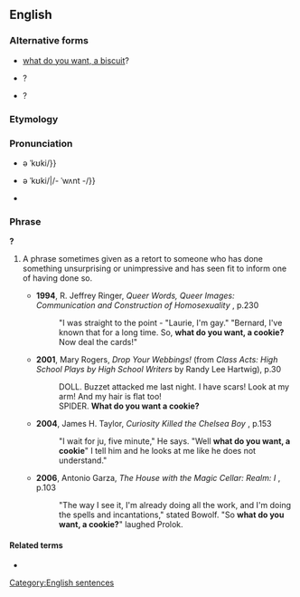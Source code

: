 ==English==

===Alternative forms===
* {{qualifier|UK}} [[what do you want, a biscuit]]?
* {{l|en|what do you want, a medal}}?
* {{l|en|you want a cookie}}?
===Etymology===
{{rfe|en}}

===Pronunciation===
* {{a|RP}} {{IPA|en|/ˈwɒt də ju ˈwɒnt {{!}} ə ˈkʊki/}}
* {{a|GA}} {{IPA|en|/ˈwʌt də jə ˈwɑnt {{!}} ə ˈkʊki/|/- ˈwʌnt -/}}
* {{audio|en|En-au-what do you want, a cookie.ogg|Audio (AU)}}

===Phrase===
{{en-phrase}}'''?'''

# {{lb|en|rhetorical question|sarcastic}} A phrase sometimes given as a retort to someone who has done something unsurprising or unimpressive and has seen fit to inform one of having done so.
#* '''1994''', R. Jeffrey Ringer, ''Queer Words, Queer Images: Communication and Construction of Homosexuality'' {{ISBN|0814774415}}, p.230
#*: "I was straight to the point - "Laurie, I'm gay." "Bernard, I've known that for a long time. So, '''what do you want, a cookie?''' Now deal the cards!"
#* '''2001''', Mary Rogers, ''Drop Your Webbings!'' (from ''Class Acts: High School Plays by High School Writers'' {{ISBN|0738847402}} by Randy Lee Hartwig), p.30
#*: DOLL. Buzzet attacked me last night. I have scars! Look at my arm! And my hair is flat too!
#*: SPIDER. '''What do you want a cookie?'''
#* '''2004''', James H. Taylor, ''Curiosity Killed the Chelsea Boy'' {{ISBN|1413440347}}, p.153
#*: "I wait for ju, five minute," He says. "Well '''what do you want, a cookie'''" I tell him and he looks at me like he does not understand."
#* '''2006''', Antonio Garza, ''The House with the Magic Cellar: Realm: I'' {{ISBN|0595392911}}, p.103
#*: "The way I see it, I'm already doing all the work, and I'm doing the spells and incantations," stated Bowolf. "So '''what do you want, a cookie?'''" laughed Prolok.

====Related terms====
* {{l|en|do you need an invitation}}

[[Category:English sentences]]